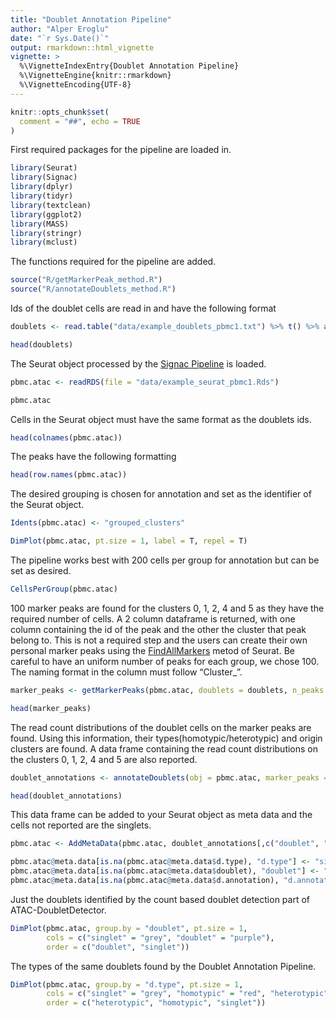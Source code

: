 ```yaml
---
title: "Doublet Annotation Pipeline"
author: "Alper Eroglu"
date: "`r Sys.Date()`"
output: rmarkdown::html_vignette
vignette: >
  %\VignetteIndexEntry{Doublet Annotation Pipeline}
  %\VignetteEngine{knitr::rmarkdown}
  %\VignetteEncoding{UTF-8}
---
```


```r
knitr::opts_chunk$set(
  comment = "##", echo = TRUE
)

```

First required packages for the pipeline are loaded in.

```r
library(Seurat)
library(Signac)
library(dplyr)
library(tidyr)
library(textclean)
library(ggplot2)
library(MASS)
library(stringr)
library(mclust)
```

The functions required for the pipeline are added.

```r
source("R/getMarkerPeak_method.R")
source("R/annotateDoublets_method.R")
```

Ids of the doublet cells are read in and have the following format

```r
doublets <- read.table("data/example_doublets_pbmc1.txt") %>% t() %>% as.vector()

head(doublets)
```

The Seurat object processed by the [Signac Pipeline](https://satijalab.org/signac/articles/pbmc_vignette.html) is loaded.

```r
pbmc.atac <- readRDS(file = "data/example_seurat_pbmc1.Rds")

pbmc.atac
```

Cells in the Seurat object must have the same format as the doublets ids.

```r
head(colnames(pbmc.atac))
```

The peaks have the following formatting 

```r
head(row.names(pbmc.atac))
```

The desired grouping is chosen for annotation and set as the identifier of the Seurat object.

```r
Idents(pbmc.atac) <- "grouped_clusters"

DimPlot(pbmc.atac, pt.size = 1, label = T, repel = T)
```

The pipeline works best with 200 cells per group for annotation but can be set as desired.

```r
CellsPerGroup(pbmc.atac)
```

100 marker peaks are found for the clusters 0, 1, 2, 4 and 5 as they have the required number of cells. A 2 column dataframe is returned, with one column containing the id of the peak and the other the cluster that peak belong to. This is not a required step and the users can create their own personal marker peaks using the [FindAllMarkers](https://satijalab.org/seurat/v3.2/de_vignette.html) metod of Seurat. Be careful to have an uniform number of peaks for each group, we chose 100. The naming format in the column must follow "Cluster_<ident>".

```r
marker_peaks <- getMarkerPeaks(pbmc.atac, doublets = doublets, n_peaks = 100, min_cells = 200)

head(marker_peaks)
```

The read count distributions of the doublet cells on the marker peaks are found. Using this information, their types(homotypic/heterotypic) and origin clusters are found. A data frame containing the read count distributions on the clusters 0, 1, 2, 4 and 5 are also reported.

```r
doublet_annotations <- annotateDoublets(obj = pbmc.atac, marker_peaks = marker_peaks, doublets = doublets)

head(doublet_annotations)
```

This data frame can be added to your Seurat object as meta data and the cells not reported are the singlets.

```r
pbmc.atac <- AddMetaData(pbmc.atac, doublet_annotations[,c("doublet", "d.type", "d.annotation"), drop = FALSE])

pbmc.atac@meta.data[is.na(pbmc.atac@meta.data$d.type), "d.type"] <- "singlet"
pbmc.atac@meta.data[is.na(pbmc.atac@meta.data$doublet), "doublet"] <- "singlet"
pbmc.atac@meta.data[is.na(pbmc.atac@meta.data$d.annotation), "d.annotation"] <- "singlet"

```

Just the doublets identified by the count based doublet detection part of ATAC-DoubletDetector.

```r
DimPlot(pbmc.atac, group.by = "doublet", pt.size = 1, 
        cols = c("singlet" = "grey", "doublet" = "purple"), 
        order = c("doublet", "singlet"))
```

The types of the same doublets found by the Doublet Annotation Pipeline.

```r
DimPlot(pbmc.atac, group.by = "d.type", pt.size = 1, 
        cols = c("singlet" = "grey", "homotypic" = "red", "heterotypic" = "blue"), 
        order = c("heterotypic", "homotypic", "singlet"))
```


